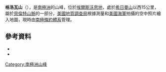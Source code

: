 {{coord|75|27|S|73|17|W|source:GNIS|display=title}}

'''格洛瓦山'''（{{lang-en|Mount Glowa}}），是[[南極洲|南極洲]]的山峰，位於[[埃爾斯沃思地|埃爾斯沃思地]]，處於[[希日曼山|希日曼山]]以西15公里，屬於[[貝倫特山脈|貝倫特山脈]]的一部分，[[美國地質調查局|美國地質調查局]]根據測量和[[美國海軍|美國海軍]]拍攝的空中照片繪入地圖，現時由[[南極條約體系|南極條約體系]]管理。

==參考資料==
*{{cite gnis | type = antarid | id = 5758| name = Glowa, Mount | accessdate = 2012-04-26}}
*{{usgs-gazetteer|id=5758|name=Glowa, Mount}}

{{DEFAULTSORT:Mount Glowa}}
[[Category:南極洲山峰|Category:南極洲山峰]]


{{EllsworthLand-geo-stub}}